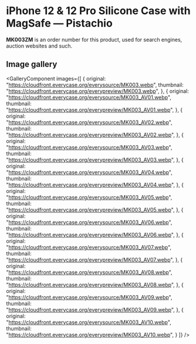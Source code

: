 
# iPhone 12 & 12 Pro Silicone Case with MagSafe — Pistachio

<Callout type='info' emoji='👉🏻'>**MK003ZM** is an order number for this product, used for search engines, auction websites and such.</Callout>

## Image gallery

<GalleryComponent
    images={[
      {
        original: "https://cloudfront.everycase.org/everysource/MK003.webp",
        thumbnail: "https://cloudfront.everycase.org/everypreview/MK003.webp",
      },
      {
        original: "https://cloudfront.everycase.org/everysource/MK003_AV01.webp",
        thumbnail: "https://cloudfront.everycase.org/everypreview/MK003_AV01.webp",
      },
      {
        original: "https://cloudfront.everycase.org/everysource/MK003_AV02.webp",
        thumbnail: "https://cloudfront.everycase.org/everypreview/MK003_AV02.webp",
      },
      {
        original: "https://cloudfront.everycase.org/everysource/MK003_AV03.webp",
        thumbnail: "https://cloudfront.everycase.org/everypreview/MK003_AV03.webp",
      },
      {
        original: "https://cloudfront.everycase.org/everysource/MK003_AV04.webp",
        thumbnail: "https://cloudfront.everycase.org/everypreview/MK003_AV04.webp",
      },
      {
        original: "https://cloudfront.everycase.org/everysource/MK003_AV05.webp",
        thumbnail: "https://cloudfront.everycase.org/everypreview/MK003_AV05.webp",
      },
      {
        original: "https://cloudfront.everycase.org/everysource/MK003_AV06.webp",
        thumbnail: "https://cloudfront.everycase.org/everypreview/MK003_AV06.webp",
      },
      {
        original: "https://cloudfront.everycase.org/everysource/MK003_AV07.webp",
        thumbnail: "https://cloudfront.everycase.org/everypreview/MK003_AV07.webp",
      },
      {
        original: "https://cloudfront.everycase.org/everysource/MK003_AV08.webp",
        thumbnail: "https://cloudfront.everycase.org/everypreview/MK003_AV08.webp",
      },
      {
        original: "https://cloudfront.everycase.org/everysource/MK003_AV09.webp",
        thumbnail: "https://cloudfront.everycase.org/everypreview/MK003_AV09.webp",
      },
      {
        original: "https://cloudfront.everycase.org/everysource/MK003_AV10.webp",
        thumbnail: "https://cloudfront.everycase.org/everypreview/MK003_AV10.webp",
      }
    ]}
  />
